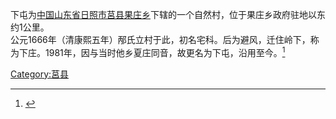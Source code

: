 {{Infobox settlement
|name = {{raise|0.2em|Xia Tun<ref>[https://en.wikipedia.org/wiki/Xia_Tun Xia Tun by Wikipedia]</ref>}}
|native_name = {{lower|0.1em|{{nobold|{{lang|zh|下屯}}}}}}
|subdivision_type = 国家
|subdivision_name = {{Flagcountry|PRC}}
|subdivision_type1 = [[省份|省份]]
|subdivision_name1 = [[山东|山东]]
|population_demonym     = 下屯的
|blank1_info = 276533
|blank1_name = 邮编
|blank_info = 0633
|blank_name = 区号
|established_title   = 建成
|established_date    = 1666 A.D.
|elevation_ft =
|elevation_m =
|timezone = [[北京时间|北京时间]]
|utc_offset = +8
|order=st
}}
{{Infobox Chinese
| c = 下屯
| l = "岭下之屯"
| p = Xiàtún
}}

下屯为[[中国|中国]][[山东省|山东省]][[日照市|日照市]][[莒县|莒县]][[果庄乡|果庄乡]]下辖的一个自然村，位于果庄乡政府驻地以东约1公里。<br />
公元1666年（清康熙五年）邴氏立村于此，初名宅科。后为避风，迁住岭下，称为下庄。1981年，因与当时他乡夏庄同音，故更名为下屯，沿用至今。<ref>{{Cite web |url=http://www.jxxqw.cn/FangZhiBook.php?Fztag=001 |title=县志历史 |access-date=2016-02-02 |archive-url=https://web.archive.org/web/20190219074857/http://www.jxxqw.cn/FangZhiBook.php?Fztag=001 |archive-date=2019-02-19 |dead-url=yes }}</ref>

[[Category:莒县|Category:莒县]]